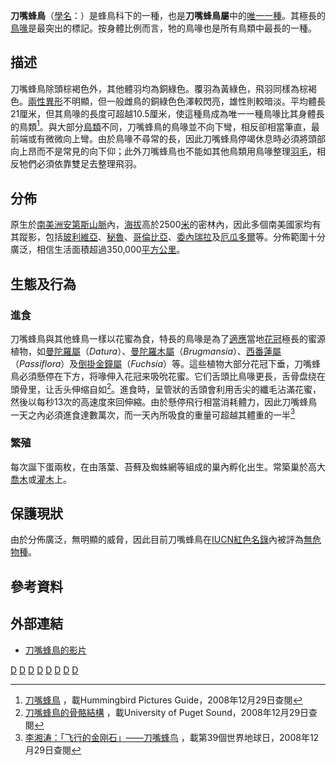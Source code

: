 {{Speciesbox
| taxon = Ensifera(鸟类) ensifera
| status = LC
| status_system = iucn3.1
| status_ref = <ref>[http://www.iucnredlist.org/details/143036 Ensifera ensifera]{{dead link|date=2017年11月 |bot=InternetArchiveBot |fix-attempted=yes }}，載[[IUCN紅色名錄|IUCN紅色名錄]]，2008年12月29日查閱</ref>
| image = Sword-billed Hummingbird (Ensifera ensifera).jpg
| image_caption = 
| parent_autority = [[勒內-普里梅韋勒·萊松|Lesson]], 1843
| authority = (Boissonneau, 1840)
| range_map = Ensifera ensifera map.svg
| range_map_caption = 分佈範圍：[[赤道|赤道]]附近的[[安第斯山脈|安第斯山脈]]
}}

'''刀嘴蜂鳥'''（[[學名|學名]]：''{{lang|la|Ensifera ensifera}}''）是蜂鳥科下的一種，也是'''刀嘴蜂鳥屬'''中的[[單型|唯一一種]]。其極長的[[鳥喙|鳥喙]]是最突出的標記。按身體比例而言，牠的鳥喙也是所有鳥類中最長的一種。

== 描述 ==
刀嘴蜂鳥除頭棕褐色外，其他體羽均為銅綠色。覆羽為黃綠色，飛羽同樣為棕褐色。[[兩性異形|兩性異形]]不明顯，但一般雌鳥的銅綠色色澤較閃亮，雄性則較暗淡。平均體長21厘米，但其鳥喙的長度可超越10.5厘米，使這種鳥成為唯一一種鳥喙比其身體長的鳥類<ref>[http://fohn.net/hummingbird-pictures/sword-billed-hummingbird.html 刀嘴蜂鳥] {{Wayback|url=http://fohn.net/hummingbird-pictures/sword-billed-hummingbird.html |date=20180506012902 }}，載Hummingbird Pictures Guide，2008年12月29日查閱</ref>。與大部分[[鳥類|鳥類]]不同，刀嘴蜂鳥的鳥喙並不向下彎，相反卻相當筆直，最前端或有微微向上彎。由於鳥喙不尋常的長，因此刀嘴蜂鳥停竭休息時必須將頭部向上昂而不是常見的向下仰；此外刀嘴蜂鳥也不能如其他鳥類用鳥喙整理[[羽毛|羽毛]]，相反牠們必須依靠雙足去整理飛羽。

== 分佈 ==
原生於[[南美洲|南美洲]][[安第斯山脈|安第斯山脈]]內，[[海拔|海拔]]高於2500[[米_(單位)|米]]的密林內，因此多個南美國家均有其蹤影，包括[[玻利維亞|玻利維亞]]、[[秘魯|秘魯]]、[[哥倫比亞|哥倫比亞]]、[[委內瑞拉|委內瑞拉]]及[[厄瓜多爾|厄瓜多爾]]等。分佈範圍十分廣泛，相信生活面積超過350,000[[平方公里|平方公里]]。

== 生態及行為 ==
=== 進食 ===
刀嘴蜂鳥與其他蜂鳥一樣以花蜜為食，特長的鳥喙是為了[[適應|適應]]當地[[花冠|花冠]]極長的蜜源植物，如[[曼陀羅屬|曼陀羅屬]]（''Datura''）、[[曼陀羅木屬|曼陀羅木屬]]（''Brugmansia''）、[[西番蓮屬|西番蓮屬]]（''Passiflora''）及[[倒掛金鐘屬|倒掛金鐘屬]]（''Fuchsia''）等。這些植物大部分花冠下垂，刀嘴蜂鳥必須懸停在下方，将喙伸入花冠来吸吮花蜜。它们舌頭比鳥喙更長，舌骨盘绕在頭骨里，让舌头伸缩自如<ref>[http://www.ups.edu/x6260.xml 刀嘴蜂鳥的骨骼結構] {{Wayback|url=http://www.ups.edu/x6260.xml |date=20081211045028 }}，載University of Puget Sound，2008年12月29日查閱</ref>。進食時，呈管狀的舌頭會利用舌尖的纖毛沾滿花蜜，然後以每秒13次的高速度來回伸縮。由於懸停飛行相當消耗體力，因此刀嘴蜂鳥一天之內必須進食達數萬次，而一天內所吸食的重量可超越其體重的一半<ref>[http://www.lrn.cn/specialtopic/39thearthday/dqden/200804/t20080424_222974.htm 李湘涛：「飞行的金刚石」——刀嘴蜂鸟] {{Wayback|url=http://www.lrn.cn/specialtopic/39thearthday/dqden/200804/t20080424_222974.htm |date=20080530144659 }}，載第39個世界地球日，2008年12月29日查閱</ref>

=== 繁殖 ===
每次誕下蛋兩枚，在由落葉、苔蘚及蜘蛛網等組成的巢內孵化出生。常築巢於高大[[喬木|喬木]]或[[灌木|灌木]]上。

== 保護現狀 ==
由於分佈廣泛，無明顯的威脅，因此目前刀嘴蜂鳥在[[IUCN紅色名錄|IUCN紅色名錄]]內被評為[[無危物種|無危物種]]。

== 參考資料 ==
{{Reflist}}

== 外部連結 ==
{{commons|Ensifera ensifera}}
* [http://ibc.hbw.com/ibc/phtml/especie.phtml?idEspecie=3202 刀嘴蜂鳥的影片]{{Wayback|url=http://ibc.hbw.com/ibc/phtml/especie.phtml?idEspecie=3202 |date=20061027062303 }}
{{Taxonbar|from=Q385548}}

[[Category:IUCN红色名录无危物种|D]]
[[Category:蜂鳥科|D]]
[[Category:玻利維亞鳥類|D]]
[[Category:秘魯鳥類|D]]
[[Category:哥倫比亞鳥類|D]]
[[Category:委內瑞拉鳥類|D]]
[[Category:厄瓜多爾鳥類|D]]
[[Category:1840年描述的鸟类|D]]